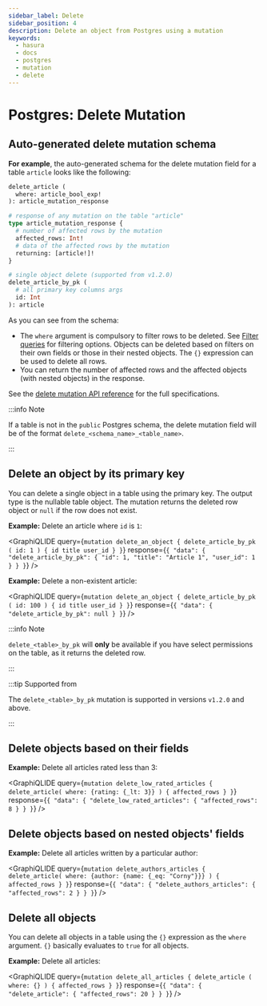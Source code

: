 ```yaml
---
sidebar_label: Delete
sidebar_position: 4
description: Delete an object from Postgres using a mutation
keywords:
  - hasura
  - docs
  - postgres
  - mutation
  - delete
---
```



# Postgres: Delete Mutation

## Auto-generated delete mutation schema

**For example**, the auto-generated schema for the delete mutation field for a table `article` looks like the following:

```graphql
delete_article (
  where: article_bool_exp!
): article_mutation_response

# response of any mutation on the table "article"
type article_mutation_response {
  # number of affected rows by the mutation
  affected_rows: Int!
  # data of the affected rows by the mutation
  returning: [article!]!
}

# single object delete (supported from v1.2.0)
delete_article_by_pk (
  # all primary key columns args
  id: Int
): article
```

As you can see from the schema:

- The `where` argument is compulsory to filter rows to be deleted. See
  [Filter queries](/queries/postgres/query-filters.mdx) for filtering options. Objects can be deleted based on filters
  on their own fields or those in their nested objects. The `{}` expression can be used to delete all rows.
- You can return the number of affected rows and the affected objects (with nested objects) in the response.

See the [delete mutation API reference](/api-reference/graphql-api/mutation.mdx#delete-syntax) for the full
specifications.

:::info Note

If a table is not in the `public` Postgres schema, the delete mutation field will be of the format
`delete_<schema_name>_<table_name>`.

:::

## Delete an object by its primary key

You can delete a single object in a table using the primary key. The output type is the nullable table object. The
mutation returns the deleted row object or `null` if the row does not exist.

**Example:** Delete an article where `id` is `1`:

<GraphiQLIDE
  query={`mutation delete_an_object {
    delete_article_by_pk (
      id: 1
    ) {
      id
      title
      user_id
    }
  }`}
  response={`{
  "data": {
    "delete_article_by_pk": {
      "id": 1,
      "title": "Article 1",
      "user_id": 1
    }
  }
}`}
/>

**Example:** Delete a non-existent article:

<GraphiQLIDE
  query={`mutation delete_an_object {
  delete_article_by_pk (
    id: 100
  ) {
    id
    title
    user_id
  }
}`}
  response={`{
  "data": {
    "delete_article_by_pk": null
  }
}`}
/>

:::info Note

`delete_<table>_by_pk` will **only** be available if you have select permissions on the table, as it returns the deleted
row.

:::

:::tip Supported from

The `delete_<table>_by_pk` mutation is supported in versions `v1.2.0` and above.

:::

## Delete objects based on their fields

**Example:** Delete all articles rated less than 3:

<GraphiQLIDE
  query={`mutation delete_low_rated_articles {
  delete_article(
    where: {rating: {_lt: 3}}
  ) {
    affected_rows
  }
}`}
  response={`{
    "data": {
      "delete_low_rated_articles": {
      "affected_rows": 8
    }
  }
}`}
/>

## Delete objects based on nested objects' fields

**Example:** Delete all articles written by a particular author:

<GraphiQLIDE
  query={`mutation delete_authors_articles {
  delete_article(
    where: {author: {name: {_eq: "Corny"}}}
  ) {
    affected_rows
  }
}`}
  response={`{
  "data": {
    "delete_authors_articles": {
      "affected_rows": 2
    }
  }
}`}
/>

## Delete all objects

You can delete all objects in a table using the `{}` expression as the `where` argument. `{}` basically evaluates to
`true` for all objects.

**Example:** Delete all articles:

<GraphiQLIDE
  query={`mutation delete_all_articles {
  delete_article (
    where: {}
  ) {
    affected_rows
  }
}`}
  response={`{
  "data": {
    "delete_article": {
      "affected_rows": 20
    }
  }
}`}
/>
